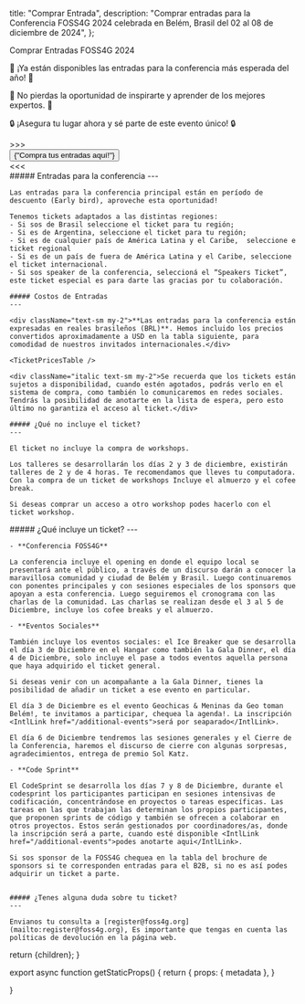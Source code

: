 
  title: "Comprar Entrada",
  description:
    "Comprar entradas para la Conferencia FOSS4G 2024 celebrada en Belém, Brasil del 02 al 08 de diciembre de 2024",
};

<Heading color="orange" bubble>
  Comprar Entradas FOSS4G 2024
</Heading>

<div className="md:text-2xl text-center">
  <p>
    🎉 ¡Ya están disponibles las entradas para la conferencia más esperada del año! 🎉
  </p>
  <p>
    🚀 No pierdas la oportunidad de inspirarte y aprender de los mejores expertos. 🚀
  </p>
  <p>🔒 ¡Asegura tu lugar ahora y sé parte de este evento único! 🔒</p>
</div>

<div className="text-center">
  <div className="inline-block text-f4g_orange font-bold tracking-[0.4rem] md:text-4xl">
    &gt;&gt;&gt;
  </div>
  <a
    href="https://payment.2024.foss4g.org/locale/set?locale=es&next=/OSGeo-Brasil/foss4g.2024/"
    target="_blank"
    className="non-standard"
  >
    <button className=" border-f4g_red text-white bg-f4g_orange border rounded-lg py-2 px-3 text-lg md:text-4xl font-ubuntu mx-1 md:mx-3 my-3">
      {"Compra tus entradas aquí!"}
    </button>
  </a>
  <div className="inline-block text-f4g_orange font-bold tracking-[0.4rem] md:text-4xl">
    &lt;&lt;&lt;
  </div>
</div>

<div className="grid grid-cols-1 sm:grid-cols-2 sm:space-x-4 mt-4 space-y-4 sm:space-y-0">
  <div className="">
    ##### Entradas para la conferencia
    ---

    Las entradas para la conferencia principal están en período de descuento (Early bird), aproveche esta oportunidad!

    Tenemos tickets adaptados a las distintas regiones:
    - Si sos de Brasil seleccione el ticket para tu región;
    - Si es de Argentina, seleccione el ticket para tu región;
    - Si es de cualquier país de América Latina y el Caribe,  seleccione e ticket regional 
    - Si es de un país de fuera de América Latina y el Caribe, seleccione el ticket internacional. 
    - Si sos speaker de la conferencia, seleccioná el “Speakers Ticket”, este ticket especial es para darte las gracias por tu colaboración.

    ##### Costos de Entradas
    ---

    <div className="text-sm my-2">**Las entradas para la conferencia están expresadas en reales brasileños (BRL)**. Hemos incluido los precios convertidos aproximadamente a USD en la tabla siguiente, para comodidad de nuestros invitados internacionales.</div>

    <TicketPricesTable />

    <div className="italic text-sm my-2">Se recuerda que los tickets están sujetos a disponibilidad, cuando estén agotados, podrás verlo en el sistema de compra, como también lo comunicaremos en redes sociales. Tendrás la posibilidad de anotarte en la lista de espera, pero esto último no garantiza el acceso al ticket.</div>

    ##### ¿Qué no incluye el ticket?
    ---

    El ticket no incluye la compra de workshops. 

    Los talleres se desarrollarán los días 2 y 3 de diciembre, existirán talleres de 2 y de 4 horas. Te recomendamos que lleves tu computadora. Con la compra de un ticket de workshops Incluye el almuerzo y el cofee break.

    Si deseas comprar un acceso a otro workshop podes hacerlo con el ticket workshop. 
 
  </div>
  <div>
    ##### ¿Qué incluye un ticket?
    ---

    - **Conferencia FOSS4G**

    La conferencia incluye el opening en donde el equipo local se presentará ante el público, a través de un discurso darán a conocer la maravillosa comunidad y ciudad de Belém y Brasil. Luego continuaremos con ponentes principales y con sesiones especiales de los sponsors que apoyan a esta conferencia. Luego seguiremos el cronograma con las charlas de la comunidad. Las charlas se realizan desde el 3 al 5 de Diciembre, incluye los cofee breaks y el almuerzo. 

    - **Eventos Sociales**

    También incluye los eventos sociales: el Ice Breaker que se desarrolla el día 3 de Diciembre en el Hangar como también la Gala Dinner, el día 4 de Diciembre, solo incluye el pase a todos eventos aquella persona que haya adquirido el ticket general.

    Si deseas venir con un acompañante a la Gala Dinner, tienes la posibilidad de añadir un ticket a ese evento en particular.

    El día 3 de Diciembre es el evento Geochicas & Meninas da Geo toman Belém!, te invitamos a participar, chequea la agenda!. La inscripción <IntlLink href="/additional-events">será por seaparado</IntlLink>.

    El día 6 de Diciembre tendremos las sesiones generales y el Cierre de la Conferencia, haremos el discurso de cierre con algunas sorpresas, agradecimientos, entrega de premio Sol Katz.

    - **Code Sprint**

    El CodeSprint se desarrolla los días 7 y 8 de Diciembre, durante el codesprint los participantes participan en sesiones intensivas de codificación, concentrándose en proyectos o tareas específicas. Las tareas en las que trabajan las determinan los propios participantes, que proponen sprints de código y también se ofrecen a colaborar en otros proyectos. Estos serán gestionados por coordinadores/as, donde la inscripción será a parte, cuando esté disponible <IntlLink href="/additional-events">podes anotarte aqui</IntlLink>. 

    Si sos sponsor de la FOSS4G chequea en la tabla del brochure de sponsors si te corresponden entradas para el B2B, si no es así podes adquirir un ticket a parte. 


    ##### ¿Tenes alguna duda sobre tu ticket?
    ---

    Envianos tu consulta a [register@foss4g.org](mailto:register@foss4g.org), Es importante que tengas en cuenta las políticas de devolución en la página web.
  </div>
</div>

  return <MdxLayout metadata={metadata}>{children}</MdxLayout>;
}

export async function getStaticProps() {
  return {
    props: {
      metadata
    },
  }


}

